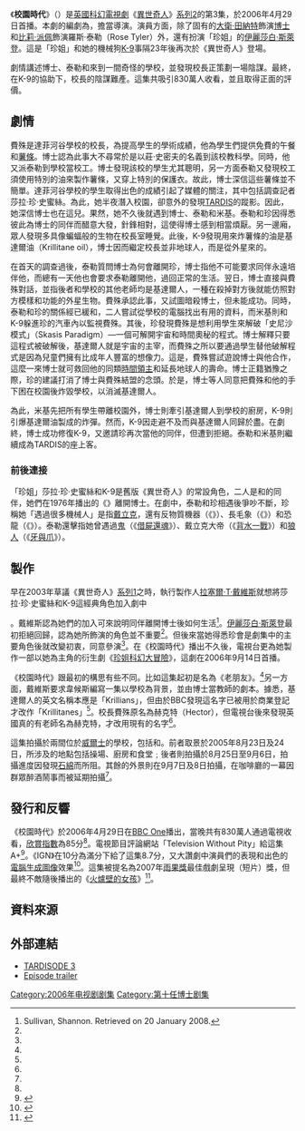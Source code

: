 {{Infobox Doctor Who episode
|number = 170
|serial_name= 校園時代<br/>School Reunion
|show=DW
|image=
|caption= 
|type=episode
|doctor=[[大衛·田納特|大衛·田納特]]（第10任博士）
|companion=[[比莉·派佩|比莉·派佩]]（羅斯·泰勒）
|companion2=洛爾·克拉克 (米基·史密夫)
|guests=
*[[伊麗莎白·斯萊登|伊麗莎白·斯萊登]] – 莎拉·珍·史蜜絲
*[[安東尼·希德|安東尼·希德]] - 費殊
*莊·利森– K-9 （聲演）
|writer=托比·韋候斯
|director=占士·夏維斯
|script_editor=海倫·雷娜
|producer=菲爾·歌連臣
|executive_producer=[[拉塞爾·T·戴維斯|拉塞爾·T·戴維斯]]<br />祖利亞·加德納
|composer=馬瑞·高德
|production_code=2.3
|length=45分鐘
|date=2006年4月29日
|preceding=[[牙與爪|牙與爪]]
|following=[[火爐壁的女孩|火爐壁的女孩]]
|series=[[異世奇人_(系列2)|系列2]]
}}

《'''校園時代'''》（{{lang|en|School Reunion}}）是[[英國|英國]][[科幻|科幻]][[電視劇|電視劇]]《[[異世奇人|異世奇人]]》[[異世奇人_(系列2)|系列2]]的第3集，於2006年4月29日首播。本劇的編劇為{{link-en|托比·韋候斯|Toby Whithouse}}，{{link-en|占士·夏維斯|James Hawes}}擔當導演。演員方面，除了固有的[[大衛·田納特|大衛·田納特]]飾演[[博士_(異世奇人)|博士]]和[[比莉·派佩|比莉·派佩]]飾演羅斯·泰勒（Rose Tyler）外，還有扮演「珍姐」{{link-en|莎拉·珍·史蜜絲|Sarah Jane Smith}}的[[伊麗莎白·斯萊登|伊麗莎白·斯萊登]]。這是「珍姐」和她的機械狗[[K-9|K-9]]事隔23年後再次於《異世奇人》登場。

劇情講述博士、泰勒和{{link-en|米基·史密夫|Mickey Smith}}來到一間奇怪的學校，並發現校長正策劃一場陰謀。最終，在K-9的協助下，校長的陰謀難產。這集共吸引830萬人收看，並且取得正面的評價。

==劇情==
費殊是達菲河谷學校的校長，為提高學生的學術成績，他為學生們提供免費的午餐和[[薯條|薯條]]。博士認為此事大不尋常於是以莊·史密夫的名義到該校教科學。同時，他又派泰勒到學校當校工。博士發現該校的學生尤其聰明，另一方面泰勒又發現校工須使用特別的油來製作薯條，又穿上特別的保護衣。故此，博士深信這些薯條並不簡單。達菲河谷學校的學生取得出色的成績引起了媒體的關注，其中包括調查記者莎拉·珍·史蜜絲。為此，她半夜潛入校園，卻意外的發現[[TARDIS|TARDIS]]的蹤影。因此，她深信博士也在這兒。果然，她不久後就遇到博士、泰勒和米基。泰勒和珍因得悉彼此為博士的同伴而醋意大發，針鋒相對，這使得博士感到相當煩厭。另一邊廂，眾人發現多具像蝙蝠般的生物在校長室睡覺。此後，K-9發現用來炸薯條的油是基達爾油（Krillitane oil），博士因而繼定校長並非地球人，而是從外星來的。

在首天的調查過後，泰勒質問博士為何會離開珍，博士指他不可能要求同伴永遠培伴他，而總有一天他也會要求泰勒離開他，過回正常的生活。翌日，博士直接與費殊對話，並指後者和學校的其他老師均是基達爾人，一種在殺掉對方後就能仿照對方模樣和功能的外星生物。費殊承認此事，又試圖暗殺博士，但未能成功。同時，泰勒和珍的關係經已緩和，二人嘗試從學校的電腦找出有用的資料，而米基則和K-9躲進珍的汽車內以監視費殊。其後，珍發現費殊是想利用學生來解破「史尼沙模式」（Skasis Paradigm）—一個可解開宇宙和時間奧秘的程式。博士解釋只要這程式被破解後，基達爾人就是宇宙的主宰，而費殊之所以要通過學生替他破解程式是因為兒童們擁有比成年人豐富的想像力。這是，費殊嘗試遊說博士與他合作，這麼一來博士就可救回他的同類[[時間領主|時間領主]]和延長地球人的壽命。博士正籍猶豫之際，珍的建議打消了博士與費殊結盟的念頭。於是，博士等人同意把費殊和他的手下困在校園後炸毀學校，以消滅基達爾人。

為此，米基先把所有學生帶離校園外，博士則牽引基達爾人到學校的廚房，K-9則引爆基達爾油製成的炸彈。然而，K-9因走避不及而與基達爾人同歸於盡。在劇終，博士成功修復K-9，又邀請珍再次當他的同伴，但遭到拒絕。泰勒和米基則繼續成為TARDIS的座上客。

===前後連接===
「珍姐」莎拉·珍·史蜜絲和K-9是舊版《異世奇人》的常設角色，二人是{{link-en|第三任博士|The Thrid Doctor}}和{{link-en|第四任博士|The Fourth Doctor}}的同伴，她們在1976年播出的《{{link-en|手的恐懼|The Hand of Fear}}》離開博士。在劇中，泰勒和珍相遇後爭吵不斷，珍稱她「遇過很多機械人」是指[[戴立克|戴立克]]，還有反物質機器（《{{link-en|邪惡星球|Planet of Evil}}》）、長毛象（《{{link-en|火星金字塔|Pyramids of Mars}}》）和恐龍（《{{link-en|恐龍的入侵|Invasion of the Dinosaurs}}》）。泰勒還擊指她曾遇過[[鬼|鬼]]（《[[借屍還魂_(異世奇人)|借屍還魂]]》）、戴立克大帝（《[[背水一戰_(異世奇人)|背水一戰]]》）和[[狼人|狼人]]（《[[牙與爪|牙與爪]]》）。

==製作==
早在2003年草議《異世奇人》[[異世奇人_(系列1)|系列1]]之時，執行製作人[[拉塞爾·T·戴維斯|拉塞爾·T·戴維斯]]就想將莎拉·珍·史蜜絲和K-9這經典角色加入劇中

。戴維斯認為她們的加入可來說明同伴離開博士後如何生活<ref name="brief">Sullivan, Shannon. {{Brief | id=2006c | title=School Reunion | quotes=y}} Retrieved on 20 January 2008.</ref>。[[伊麗莎白·斯萊登|伊麗莎白·斯萊登]]最初拒絕回歸，認為她所飾演的角色並不重要<ref name="brief"/>。但後來當她得悉珍會是劇集中的主要角色後就改變初衷，同意參演<ref name="brief"/>。在《校園時代》播出不久後，電視台更為她製作一部以她為主角的衍生劇《[[珍姐科幻大冒險|珍姐科幻大冒險]]》，這劇在2006年9月14日首播。

《校園時代》跟最初的構思有些不同。比如這集起初是名為《老朋友》。<ref name="brief"/>另一方面，戴維斯要求韋候斯編寫一集以學校為背景，並由博士當教師的劇本。據悉，基達爾人的英文名稱本應是「Krillians」，但由於BBC發現這名字已被用於商業登記才改作「Krillitanes」<ref name="brief"/>。校長費殊原名為赫克特（Hector），但電視台後來發現英國真的有老師名為赫克特，才改用現有的名字<ref name="brief"/>。

這集拍攝於兩間位於[[威爾士|威爾士]]的學校，包括{{link-en|菲茨文倫高校|Fitzalan High School}}和{{link-en|杜夫林高校|Duffryn High School}}。前者取景於2005年8月23日及24日，所涉及的地點包括操場、廚房和食堂﹔後者則拍攝於8月25日至9月6日，拍攝進度因發現[[石綿|石綿]]而所阻。其餘的外景則在9月7日及8日拍攝，在咖啡廳的一幕因群眾醉酒鬧事而被延期拍攝<ref name="brief"/>。

==發行和反響==
《校園時代》於2006年4月29日在[[BBC_One|BBC One]]播出，當晚共有830萬人通過電視收看，[[欣賞指數|欣賞指數]]為85分<ref name="brief"/>。電視節目評論網站「Television Without Pity」給這集A+<ref>{{Cite web|url=http://www.televisionwithoutpity.com/show/doctor-who/school-reunion/|title=The Other End of the Telescope|date=2006-10-18|accessdate=2014-08-10|first=Jacob|last=Clifton|publisher=Television Without Pity|work=Doctor Who TV series|archive-date=2017-08-08|archive-url=https://web.archive.org/web/20170808070306/http://www.televisionwithoutpity.com/show/doctor-who/school-reunion/|dead-url=no}}</ref>。《IGN》在10分為滿分下給了這集8.7分，又大讚劇中演員們的表現和出色的[[電腦生成圖像|電腦生成圖像]]效果<ref>{{Cite web|url=http://uk.tv.ign.com/articles/739/739129p1.html|title=School Reunion Review|publisher=[[IGN|IGN]]|date=2006-10-16|accessdate=2008-01-20|work=IGN TV|first=Ahsan|last=Haque|archive-date=2012-02-09|archive-url=https://web.archive.org/web/20120209221002/http://uk.tv.ign.com/articles/739/739129p1.html|dead-url=no}}</ref>。這集被提名為2007年[[雨果獎|雨果獎]]最佳戲劇呈現（短片）獎，但最終不敵隨後播出的《[[火爐壁的女孩|火爐壁的女孩]]》<ref>{{Cite web| url = http://www.thehugoawards.org/index.php?page_id=127| title = 2007 Hugo Awards| publisher = World Science Fiction Society| work = thehugoawards.org| date = 2007-09-01| accessdate = 2007-09-01| archive-date = 2013-07-11| archive-url = https://www.webcitation.org/6I1yr97sP?url=http://www.thehugoawards.org/hugo-history/2007-hugo-awards/| dead-url = no}}</ref>。

==資料來源==
{{Reflist|2}}

==外部連結==
{{Portal bar|神秘博士|电视剧|英国}}
*[http://www.bbc.co.uk/mediaselector/check/doctorwho/ram/tardisode3?size=16x9&bgc=CC0000&nbram=1&bbram=1&bbwm=1&nbwm=1 TARDISODE 3] {{Wayback|url=http://www.bbc.co.uk/mediaselector/check/doctorwho/ram/tardisode3?size=16x9&bgc=CC0000&nbram=1&bbram=1&bbwm=1&nbwm=1 |date=20070920085326 }}
*[http://www.bbc.co.uk/mediaselector/check/doctorwho/ram/3preview?size=16x9&bgc=CC0000&nbram=1&bbram=1&nbwm=1&bbwm=1 Episode trailer] {{Wayback|url=http://www.bbc.co.uk/mediaselector/check/doctorwho/ram/3preview?size=16x9&bgc=CC0000&nbram=1&bbram=1&nbwm=1&bbwm=1 |date=20060710205156 }}

{{Doctor Who episodes|N2}}


[[Category:2006年电视剧剧集|Category:2006年电视剧剧集]]
[[Category:第十任博士剧集|Category:第十任博士剧集]]